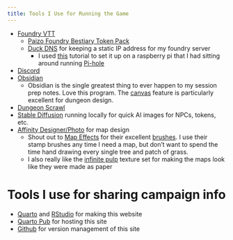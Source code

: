 ```yaml
---
title: Tools I Use for Running the Game
---
```

- [Foundry VTT](https://foundryvtt.com/)
  - [Paizo Foundry Bestiary Token Pack](https://foundryvtt.com/packages/pf2e-tokens-bestiaries)
  - [Duck DNS](https://www.duckdns.org/) for keeping a static IP address for my foundry server
    - I used [this](https://www.wundertech.net/how-to-setup-duckdns-on-a-raspberry-pi/) tutorial to set it up on a raspberry pi that I had sitting around running [Pi-hole](https://pi-hole.net/)
- [Discord](https://discord.com/)
- [Obsidian](https://obsidian.md/)
  - Obsidian is the single greatest thing to ever happen to my session prep notes. Love this program. The [canvas](https://obsidian.md/canvas) feature is particularly excellent for dungeon design.
- [Dungeon Scrawl](https://www.dungeonscrawl.com/)
- [Stable Diffusion](https://huggingface.co/stabilityai/stable-diffusion-xl-base-1.0) running locally for quick AI images for NPCs, tokens, etc.
- [Affinity Designer/Photo](https://affinity.serif.com/en-us/) for map design
  - Shout out to [Map Effects](https://www.mapeffects.co/) for their excellent [brushes](https://www.mapeffects.co/brushes). I use their stamp brushes any time I need a map, but don't want to spend the time hand drawing every single tree and patch of grass.
  - I also really like the [infinite pulp](https://affinity.serif.com/en-us/store/product/infinite-pulp-by-true-grit-texture-supply/) texture set for making the maps look like they were made as paper

# Tools I use for sharing campaign info

- [Quarto](https://quarto.org/) and [RStudio](https://posit.co/download/rstudio-desktop/) for making this website
- [Quarto Pub](https://quartopub.com/) for hosting this site
- [Github](https://github.com/) for version management of this site